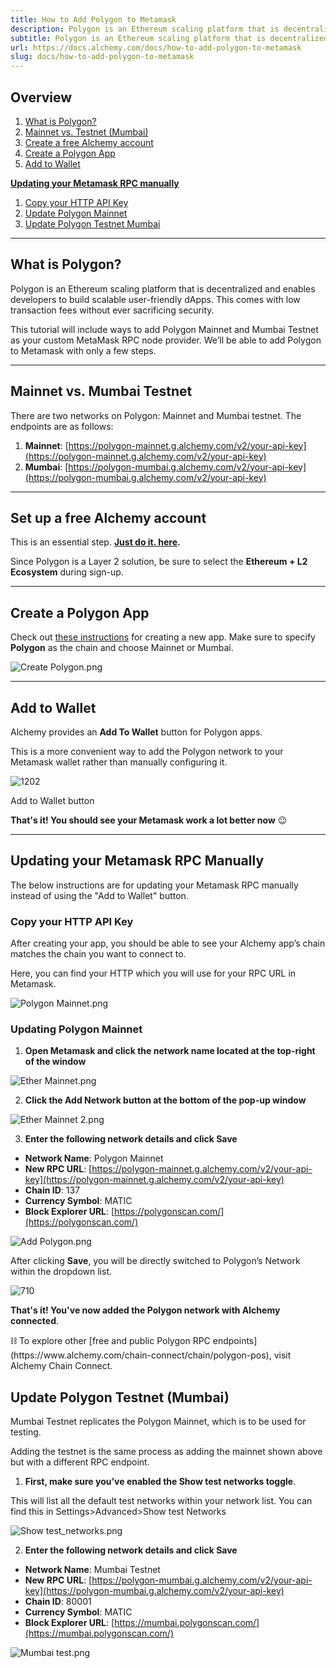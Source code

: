 ```yaml
---
title: How to Add Polygon to Metamask
description: Polygon is an Ethereum scaling platform that is decentralized and enables developers to build scalable dApps. This guide will teach you how to add a custom Polygon RPC endpoint to your Metamask.
subtitle: Polygon is an Ethereum scaling platform that is decentralized and enables developers to build scalable dApps. This guide will teach you how to add a custom Polygon RPC endpoint to your Metamask.
url: https://docs.alchemy.com/docs/how-to-add-polygon-to-metamask
slug: docs/how-to-add-polygon-to-metamask
---
```


## Overview

1. [What is Polygon?](https://docs.alchemy.com/alchemy/guides/connecting-metamask-to-alchemy/how-to-add-polygon-to-metamask#undefined)
2. [Mainnet vs. Testnet (Mumbai)](https://docs.alchemy.com/alchemy/guides/connecting-metamask-to-alchemy/how-to-add-polygon-to-metamask#mainnet-vs.-mumbai-testnet)
3. [Create a free Alchemy account](https://alchemy.com/?a=991c4e82df)
4. [Create a Polygon App](https://docs.alchemy.com/alchemy/guides/connecting-metamask-to-alchemy/how-to-add-polygon-to-metamask#create-an-arbitrum-app)
5. [Add to Wallet](https://docs.alchemy.com/alchemy/guides/connecting-metamask-to-alchemy/how-to-add-polygon-to-metamask#add-to-wallet)

**[Updating your Metamask RPC manually](https://docs.alchemy.com/alchemy/guides/connecting-metamask-to-alchemy/how-to-add-polygon-to-metamask#updating-your-metamask-rpc-manually)**

1. [Copy your HTTP API Key](https://docs.alchemy.com/alchemy/guides/connecting-metamask-to-alchemy/how-to-add-polygon-to-metamask#copy-your-http-api-key)
2. [Update Polygon Mainnet](https://docs.alchemy.com/alchemy/guides/connecting-metamask-to-alchemy/how-to-add-polygon-to-metamask#updating-arbitrum-mainnet)
3. [Update Polygon Testnet Mumbai](https://docs.alchemy.com/alchemy/guides/connecting-metamask-to-alchemy/how-to-add-polygon-to-metamask#update-arbitrum-testnet-rinkeby)

***

## What is Polygon?

Polygon is an Ethereum scaling platform that is decentralized and enables developers to build scalable user-friendly dApps. This comes with low transaction fees without ever sacrificing security.

This tutorial will include ways to add Polygon Mainnet and Mumbai Testnet as your custom MetaMask RPC node provider. We’ll be able to add Polygon to Metamask with only a few steps.

***

## Mainnet vs. Mumbai Testnet

There are two networks on Polygon: Mainnet and Mumbai testnet. The endpoints are as follows:

1. **Mainnet**: [https://polygon-mainnet.g.alchemy.com/v2/your-api-key](https://polygon-mainnet.g.alchemy.com/v2/your-api-key)
2. **Mumbai**: [https://polygon-mumbai.g.alchemy.com/v2/your-api-key](https://polygon-mumbai.g.alchemy.com/v2/your-api-key)

***

## Set up a free Alchemy account

This is an essential step. **[Just do it. here](https://alchemy.com/?a=991c4e82df).**

Since Polygon is a Layer 2 solution, be sure to select the **Ethereum + L2 Ecosystem** during sign-up.

***

## Create a Polygon App

Check out [these instructions](https://docs.alchemy.com/alchemy/introduction/getting-started#1.create-an-alchemy-key) for creating a new app. Make sure to specify **Polygon** as the chain and choose Mainnet or Mumbai.

![](63da890-Create_Polygon.png "Create Polygon.png")

***

## Add to Wallet

Alchemy provides an **Add To Wallet** button for Polygon apps.

This is a more convenient way to add the Polygon network to your Metamask wallet rather than manually configuring it.

![1202](c681934-Group_15.png "Group 15.png")

Add to Wallet button

**That's it! You should see your Metamask work a lot better now** 😉

***

## Updating your Metamask RPC Manually

The below instructions are for updating your Metamask RPC manually instead of using the "Add to Wallet" button.

### Copy your HTTP API Key

After creating your app, you should be able to see your Alchemy app’s chain matches the chain you want to connect to.

Here, you can find your HTTP which you will use for your RPC URL in Metamask.

![](c8fa9ac-Polygon_Mainnet.png "Polygon Mainnet.png")

### Updating Polygon Mainnet

1. **Open Metamask and click the network name located at the top-right of the window**

![](eec1483-Ether_Mainnet.png "Ether Mainnet.png")

2. **Click the Add Network button at the bottom of the pop-up window**

![](d025cdf-Ether_Mainnet_2.png "Ether Mainnet 2.png")

3. **Enter the following network details and click Save**

* **Network Name**: Polygon Mainnet
* **New RPC URL**: [https://polygon-mainnet.g.alchemy.com/v2/your-api-key](https://polygon-mainnet.g.alchemy.com/v2/your-api-key)
* **Chain ID**: 137
* **Currency Symbol**: MATIC
* **Block Explorer URL**: [https://polygonscan.com/](https://polygonscan.com/)

![](43f4b08-Add_Polygon.png "Add Polygon.png")

After clicking **Save**, you will be directly switched to Polygon’s Network within the dropdown list.

![710](e268fb4-Poly_Man.png "Poly Man.png")

**That's it! You've now added the Polygon network with Alchemy connected**.

<Info>
  ⛓️ To explore other [free and public Polygon RPC endpoints](https://www.alchemy.com/chain-connect/chain/polygon-pos), visit Alchemy Chain Connect.
</Info>

## Update Polygon Testnet (Mumbai)

Mumbai Testnet replicates the Polygon Mainnet, which is to be used for testing.

Adding the testnet is the same process as adding the mainnet shown above but with a different RPC endpoint.

1. **First, make sure you’ve enabled the Show test networks toggle**.

This will list all the default test networks within your network list. You can find this in Settings>Advanced>Show test Networks

![](cc21d83-Show_test_networks.png "Show test_networks.png")

2. **Enter the following network details and click Save**

* **Network Name**: Mumbai Testnet
* **New RPC URL**: [https://polygon-mumbai.g.alchemy.com/v2/your-api-key](https://polygon-mumbai.g.alchemy.com/v2/your-api-key)
* **Chain ID**: 80001
* **Currency Symbol**: MATIC
* **Block Explorer URL**: [https://mumbai.polygonscan.com/](https://mumbai.polygonscan.com/)

![](7735666-Mumbai_test.png "Mumbai test.png")
